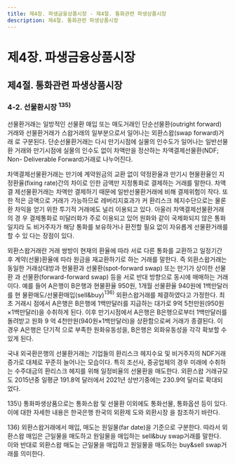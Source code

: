 ```yaml
---
title: 제4장. 파생금융상품시장 - 제4절. 통화관련 파생상품시장
description: 제4절. 통화관련 파생상품시장
---
```


# 제4장. 파생금융상품시장

## 제4절. 통화관련 파생상품시장

### 4-2. 선물환시장 $^{135)}$

선물환거래는 일방적인 선물환 매입 또는 매도거래인 단순선물환(outright forward)
거래와 선물환거래가 스왑거래의 일부분으로서 일어나는 외환스왑(swap forward)거래
로 구분된다. 단순선물환거래는 다시 만기시점에 실물의 인수도가 일어나는 일반선물환
거래와 만기시점에 실물의 인수도 없이 차액만을 정산하는 차액결제선물환(NDF; Non-
Deliverable Forward)거래로 나누어진다.

<GCenterImg src ="/fm/4-24.png" caption="그림4-24. 선물환거래의 종류"/>

차액결제선물환거래는 만기에 계약원금의 교환 없이 약정환율과 만기시 현물환율인 지
정환율(fixing rate)간의 차이로 인한 금액만 지정통화로 결제하는 거래를 말한다. 차액결
제선물환거래는 차액만 결제하기 때문에 일반선물환거래에 비해 결제위험이 작다. 또한
적은 금액으로 거래가 가능하므로 레버리지효과가 커 환리스크 헤지수단으로는 물론 환
차익을 얻기 위한 투기적 거래에도 널리 이용되고 있다. 아울러 차액결제선물환거래의 경
우 결제통화로 미달러화가 주로 이용되고 있어 원화와 같이 국제화되지 않은 통화일지라
도 비거주자가 해당 통화를 보유하거나 환전할 필요 없이 자유롭게 선물환거래를 할 수 있
다는 장점이 있다.

외환스왑거래란 거래 쌍방이 현재의 환율에 따라 서로 다른 통화를 교환하고 일정기간
후 계약(선물)환율에 따라 원금을 재교환하기로 하는 거래를 말한다. 즉 외환스왑거래는
동일한 거래상대방과 현물환과 선물환(spot-forward swap) 또는 만기가 상이한 선물환
과 선물환(forward-forward swap) 등을 서로 반대 방향으로 동시에 매매하는 거래이다.
예를 들어 A은행이 B은행과 현물환율 950원, 1개월 선물환율 940원에 1백만달러를 현
물환매도/선물환매입(sell&buy)$^{136)}$ 외환스왑거래를 체결하였다고 가정한다. 최초 거래시
점에서 A은행은 B은행에 1백만달러를 지급하는 대가로 9억 5천만원(950원×1백만달러)을
수취하게 된다. 이후 만기시점에서 A은행은 B은행으로부터 1백만달러를 돌려받고 원화 9
억 4천만원(940원×1백만달러)을 상환함으로써 거래가 종결된다. 이 경우 A은행은 단기적
으로 부족한 원화유동성을, B은행은 외화유동성을 각각 확보할 수 있게 된다.

<GCenterImg src ="/fm/4-25.png" caption="그림4-25. 현물환매도/선물환매입 외환스왑거래 메커니즘"/>

국내 외국환은행의 선물환거래는 기업들의 환리스크 헤지수요 및 비거주자의 NDF거래
증가로 대체로 꾸준히 늘어나는 모습이다. 특히 조선사, 중공업체의 경우 미래에 수취하
는 수주대금의 환리스크 헤지를 위해 일정비율의 선물환을 매도한다. 외환스왑 거래규모도 2015년중 일평균 191.8억 달러에서 2021년 상반기중에는 230.9억 달러로 확대되었다.

<GCenterImg src ="/fm/t4-49.png" caption="표4-49. 외국환은행의 외환 거래규모"/>

<GComment>
135\) 통화파생상품으로는 통화스왑 및 선물환 이외에도 통화선물, 통화옵션 등이 있다. 이에 대한 자세한 내용은 한국은행 한국의 외환제
도와 외환시장 을 참조하기 바란다.

136\) 외환스왑거래에서 매입, 매도는 원일물(far date)을 기준으로 구분한다. 따라서 외환스왑 매입은 근일물을 매도하고 원일물을 매입하는
sell&buy swap거래를 말한다. 이와 반대로 외환스왑 매도는 근일물을 매입하고 원일물을 매도하는 buy&sell swap거래를 의미한다.
</GComment>

